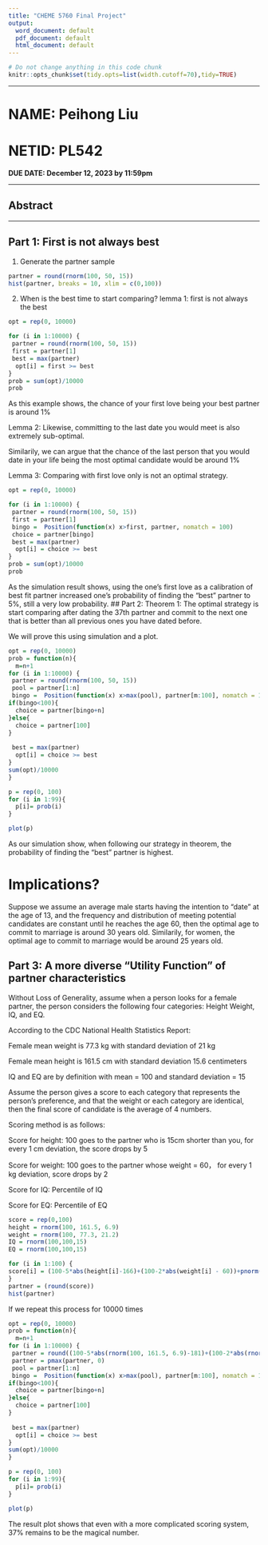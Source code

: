 ```yaml
---
title: "CHEME 5760 Final Project"
output:
  word_document: default
  pdf_document: default
  html_document: default
---
```

  
```r
# Do not change anything in this code chunk
knitr::opts_chunk$set(tidy.opts=list(width.cutoff=70),tidy=TRUE)
```

----

# NAME: Peihong Liu
# NETID: PL542 
**DUE DATE: December 12, 2023 by 11:59pm**  

-------

## Abstract



-----------
    
## Part 1: First is not always best

1. Generate the partner sample

```r
partner = round(rnorm(100, 50, 15))
hist(partner, breaks = 10, xlim = c(0,100))
```

2. When is the best time to start comparing?
lemma 1: first is not always the best
```r
opt = rep(0, 10000)

for (i in 1:10000) {
 partner = round(rnorm(100, 50, 15))
 first = partner[1]
 best = max(partner)
  opt[i] = first >= best
}
prob = sum(opt)/10000
prob
```

As this example shows, the chance of your first love being your best partner is around 1%

Lemma 2: Likewise, committing to the last date you would meet is also extremely sub-optimal. 

Similarily, we can argue that the chance of the last person that you would date in your life being the most optimal candidate would be around 1%

Lemma 3: Comparing with first love only is not an optimal strategy. 

```r
opt = rep(0, 10000)

for (i in 1:10000) {
 partner = round(rnorm(100, 50, 15))
 first = partner[1]
 bingo =  Position(function(x) x>first, partner, nomatch = 100)
 choice = partner[bingo]
 best = max(partner)
  opt[i] = choice >= best
}
prob = sum(opt)/10000
prob
```
As the simulation result shows, using the one's first love as a calibration of best fit partner increased one's probability of finding the "best" partner to 5%, still a very low probability. 
## Part 2: 
Theorem 1: The optimal strategy is start comparing after dating the 37th partner and commit to the next one that is better than all previous ones you have dated before. 

We will prove this using simulation and a plot. 

```r
opt = rep(0, 10000)
prob = function(n){
  m=n+1
for (i in 1:10000) {
 partner = round(rnorm(100, 50, 15))
 pool = partner[1:n]
 bingo =  Position(function(x) x>max(pool), partner[m:100], nomatch = 100)
if(bingo<100){
  choice = partner[bingo+n] 
}else{
  choice = partner[100]
}
 
 best = max(partner)
  opt[i] = choice >= best
}
sum(opt)/10000
}

p = rep(0, 100)
for (i in 1:99){
  p[i]= prob(i)
}

plot(p)
```

As our simulation show, when following our strategy in theorem, the probability of finding the "best" partner is highest. 


# Implications?

Suppose we assume an average male starts having the intention to "date" at the age of 13, and the frequency and distribution of meeting potential candidates are constant until he reaches the age 60, then the optimal age to commit to marriage is around 30 years old. Similarily, for women, the optimal age to commit to marriage would be around 25 years old. 



## Part 3: A more diverse "Utility Function" of partner characteristics

Without Loss of Generality, assume when a person looks for a female partner, the person considers the following four categories: Height Weight, IQ, and EQ. 

According to the CDC National Health Statistics Report:

Female mean weight is 77.3 kg with standard deviation of 21 kg

Female mean height is 161.5 cm with standard deviation 15.6 centimeters

IQ and EQ are by definition with mean = 100 and standard deviation = 15


Assume the person gives a score to each category that represents the person's preference, and that the weight or each category are identical, then the final score of candidate is the average of 4 numbers. 

Scoring method is as follows:

Score for height: 100 goes to the partner who is 15cm shorter than you, for every 1 cm deviation, the score drops by 5

Score for weight: 100 goes to the partner whose weight = 60， for every 1 kg deviation, score drops by 2

Score for IQ: Percentile of IQ

Score for EQ: Percentile of EQ



```r
score = rep(0,100)
height = rnorm(100, 161.5, 6.9)
weight = rnorm(100, 77.3, 21.2)
IQ = rnorm(100,100,15)
EQ = rnorm(100,100,15)

for (i in 1:100) {
score[i] = (100-5*abs(height[i]-166)+(100-2*abs(weight[i] - 60))+pnorm(IQ[i], 100, 15)*100+100*pnorm(EQ[i], 100, 15))/4
}
partner = (round(score))
hist(partner)
```

If we repeat this process for 10000 times

```r
opt = rep(0, 10000)
prob = function(n){
  m=n+1
for (i in 1:10000) {
 partner = round((100-5*abs(rnorm(100, 161.5, 6.9)-181)+(100-2*abs(rnorm(100, 77.3, 21.2) - 60))+pnorm(rnorm(100,100,15), 100, 15)*100+100*pnorm(rnorm(100,100,15), 100, 15))/4)
 partner = pmax(partner, 0)
 pool = partner[1:n]
 bingo =  Position(function(x) x>max(pool), partner[m:100], nomatch = 100)
if(bingo<100){
  choice = partner[bingo+n] 
}else{
  choice = partner[100]
}
 
 best = max(partner)
  opt[i] = choice >= best
}
sum(opt)/10000
}

p = rep(0, 100)
for (i in 1:99){
  p[i]= prob(i)
}

plot(p)
```

The result plot shows that even with a more complicated scoring system, 37% remains to be the magical number. 

